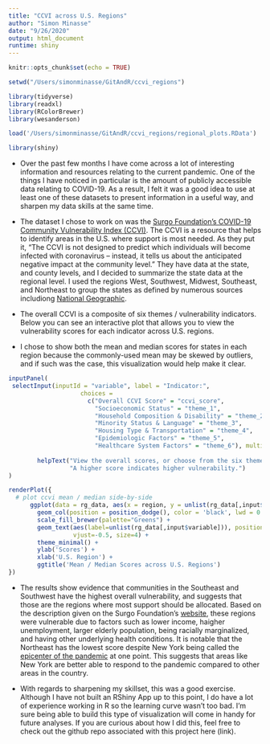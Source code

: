 ```yaml
---
title: "CCVI across U.S. Regions"
author: "Simon Minasse"
date: "9/26/2020"
output: html_document
runtime: shiny
---
```


```r
knitr::opts_chunk$set(echo = TRUE)

setwd("/Users/simonminasse/GitAndR/ccvi_regions")

library(tidyverse)
library(readxl)
library(RColorBrewer)
library(wesanderson)

load('/Users/simonminasse/GitAndR/ccvi_regions/regional_plots.RData')

library(shiny)
```

* Over the past few months I have come across a lot of interesting information and 
resources relating to the current pandemic. One of the things I have noticed in particular is the amount
of publicly accessible data relating to COVID-19. As a result, I felt it was a good idea to use at least 
one of these datasets to present information in a useful way, and sharpen my data skills at the same time.

* The dataset I chose to work on was the [Surgo Foundation's COVID-19 Community Vulnerability Index (CCVI)][1]. The CCVI is a resource that helps to identify areas in the U.S. where support is most needed. As they put it, 
  "The CCVI is not designed to predict which individuals will become infected with coronavirus – instead, it   tells us about the anticipated negative impact at the community level." 
They have data at the state, and county levels, and I decided to summarize the state data at the regional level. I used the regions West, Southwest, Midwest, Southeast, and Northeast to group the states as defined by numerous sources includiong [National Geographic][2].

* The overall CCVI is a composite of six themes / vulnerability indicators. Below you can see an interactive plot that allows you to view the vulnerability scores for each indicator across U.S. regions. 
* I chose to show both the mean and median scores for states in each region because the commonly-used mean may be skewed by outliers, and if such was the case, this visualization would help make it clear. 


```r
inputPanel(
 selectInput(inputId = "variable", label = "Indicator:", 
                    choices = 
                      c("Overall CCVI Score" = "ccvi_score",
                        "Socioeconomic Status" = "theme_1",
                        "Household Composition & Disability" = "theme_2",
                        "Minority Status & Language" = "theme_3",
                        "Housing Type & Transportation" = "theme_4",
                        "Epidemiologic Factors" = "theme_5",
                        "Healthcare System Factors" = "theme_6"), multiple = FALSE),
        
        helpText("View the overall scores, or choose from the six themes / indicators that were used to calculate the Overall CCVI Score.", 
                 "A higher score indicates higher vulnerability.")
)

renderPlot({
  # plot ccvi mean / median side-by-side
      ggplot(data = rg_data, aes(x = region, y = unlist(rg_data[,input$variable]), fill = value)) + 
        geom_col(position = position_dodge(), color = 'black', lwd = 0.8) + 
        scale_fill_brewer(palette="Greens") +
        geom_text(aes(label=unlist(rg_data[,input$variable])), position = position_dodge(width = 0.9),
                  vjust=-0.5, size=4) +
        theme_minimal() +
        ylab('Scores') +
        xlab('U.S. Region') +
        ggtitle('Mean / Median Scores across U.S. Regions')
})
```

* The results show evidence that communities in the Southeast and Southwest have the highest overall vulnerability, and suggests that those are the regions where most support should be allocated. Based on the description given on the Surgo Foundation's [website][1], these regions were vulnerable due to factors such as lower income, haigher unemployment, larger elderly population, being racially marginalized, and having other underlying health conditions. It is notable that the Northeast has the lowest score despite New York being called the [epicenter of the pandemic][3] at one point. This suggests that areas like New York are better able to respond to the pandemic compared to other areas in the country.

* With regards to sharpening my skillset, this was a good exercise. Although I have not built an RShiny App up to this point, I do have a lot of experience working in R so the learning curve wasn't too bad. I'm sure being able to build this type of visualization will come in handy for future analyses. If you are curious about how I did this, feel free to check out the github repo associated with this project here (link).


[1]: https://precisionforcovid.org/ccvi "CCVI"
[2]: https://www.nationalgeographic.org/maps/united-states-regions/#:~:text=A%20common%20way%20of%20referring,West%2C%20Southeast%2C%20and%20Midwest. "National Geographic"
[3]: https://www.wbur.org/onpoint/2020/04/13/new-york-city-epicenter-pandemic "Epicenter"


